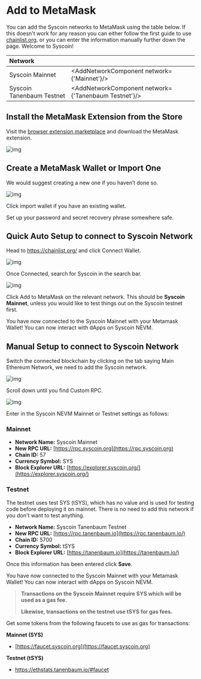 

# Add to MetaMask

You can add the Syscoin networks to MetaMask using the table below. If this doesn't work for any reason you can either follow the first guide to use [chainlist.org](https://chainlist.org/), or you can enter the information manually further down the page. Welcome to Syscoin!

| Network                   |                                                      |
| :------------------------ | ---------------------------------------------------- |
| Syscoin Mainnet           | <AddNetworkComponent network={'Mainnet'}/>           |
| Syscoin Tanenbaum Testnet | <AddNetworkComponent network={'Tanenbaum Testnet'}/> |



## Install the MetaMask Extension from the Store

Visit the [browser extension marketplace](https://chrome.google.com/webstore/detail/nkbihfbeogaeaoehlefnkodbefgpgknn) and download the MetaMask extension.



![img](../../../images/mm.png)

## Create a MetaMask Wallet or Import One

We would suggest creating a new one if you haven’t done so.

![img](../../../images/mm_new_wallet.png)

Click import wallet if you have an existing wallet.

Set up your password and secret recovery phrase somewhere safe.

## **Quick Auto Setup** to connect to Syscoin Network

Head to https://chainlist.org/ and click Connect Wallet.

![img](../../../images/mm_chainlist.png)

Once Connected, search for Syscoin in the search bar.

![img](../../../images/mm_chainlist_testnet.png)

Click Add to MetaMask on the relevant network. This should be **Syscoin Mainnet**, unless you would like to test things out on the Syscoin testnet first.

You have now connected to the Syscoin Mainnet with your Metamask Wallet! You can now interact with dApps on Syscoin NEVM.



## Manual Setup to connect to Syscoin Network

Switch the connected blockchain by clicking on the tab saying Main Ethereum Network, we need to add the Syscoin network.



![img](../../../images/mm_connect_sys.png)

Scroll down until you find Custom RPC.



![img](../../../images/mm_custom_rpc.png)

Enter in the Syscoin NEVM Mainnet or Testnet settings as follows:



### Mainnet

- **Network Name:** Syscoin Mainnet
- **New RPC URL:** [https://rpc.syscoin.org](https://rpc.syscoin.org)
- **Chain ID:** 57
- **Currency Symbol:** SYS
- **Block Explorer URL:** [https://explorer.syscoin.org/](https://explorer.syscoin.org/)



### Testnet

The testnet uses test SYS (tSYS), which has no value and is used for testing code before deploying it on mainnet. There is no need to add this network if you don't want to test anything.

- **Network Name:** Syscoin Tanenbaum Testnet
- **New RPC URL:** [https://rpc.tanenbaum.io](https://rpc.tanenbaum.io/)
- **Chain ID:** 5700
- **Currency Symbol:** tSYS
- **Block Explorer URL:** [https://tanenbaum.io](https://tanenbaum.io/)



Once this information has been entered click **Save**.

You have now connected to the Syscoin Mainnet with your Metamask Wallet! You can now interact with dApps on Syscoin NEVM.

> **Transactions on the Syscoin Mainnet require SYS which will be used as a gas fee.**
>
> **Likewise, transactions on the testnet use tSYS for gas fees.**



Get some tokens from the following faucets to use as gas for transactions:



**Mainnet (SYS)**

- [https://faucet.syscoin.org](https://faucet.syscoin.org)

**Testnet (tSYS)**

- https://ethstats.tanenbaum.io/#faucet
